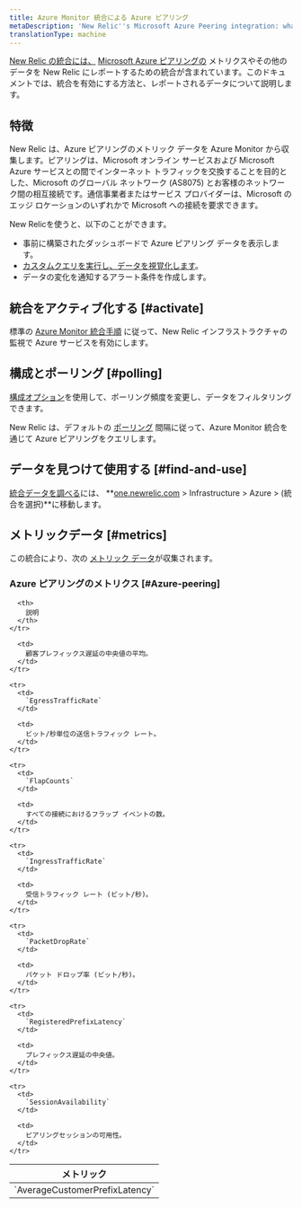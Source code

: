 ```yaml
---
title: Azure Monitor 統合による Azure ピアリング
metaDescription: 'New Relic''s Microsoft Azure Peering integration: what data it reports and how to enable it.'
translationType: machine
---
```


[New Relic の統合には、](/docs/infrastructure/integrations-getting-started/getting-started/introduction-infrastructure-integrations) [Microsoft Azure ピアリングの](https://learn.microsoft.com/en-in/azure/internet-peering/) メトリクスやその他のデータを New Relic にレポートするための統合が含まれています。このドキュメントでは、統合を有効にする方法と、レポートされるデータについて説明します。

## 特徴

New Relic は、Azure ピアリングのメトリック データを Azure Monitor から収集します。ピアリングは、Microsoft オンライン サービスおよび Microsoft Azure サービスとの間でインターネット トラフィックを交換することを目的とした、Microsoft のグローバル ネットワーク (AS8075) とお客様のネットワーク間の相互接続です。通信事業者またはサービス プロバイダーは、Microsoft のエッジ ロケーションのいずれかで Microsoft への接続を要求できます。

New Relicを使うと、以下のことができます。

* 事前に構築されたダッシュボードで Azure ピアリング データを表示します。
* [カスタムクエリを実行し、データを視覚化します](/docs/infrastructure/integrations-getting-started/getting-started/use-integration-data-new-relic-insights)。
* データの変化を通知するアラート条件を作成します。

## 統合をアクティブ化する [#activate]

標準の [Azure Monitor 統合手順](/docs/infrastructure/microsoft-azure-integrations/azure-integrations-list/azure-monitor) に従って、New Relic インフラストラクチャの監視で Azure サービスを有効にします。

## 構成とポーリング [#polling]

[構成オプション](/docs/infrastructure/microsoft-azure-integrations/azure-integrations-list/azure-monitor/#settings)を使用して、ポーリング頻度を変更し、データをフィルタリングできます。

New Relic は、デフォルトの [ポーリング](/docs/infrastructure/microsoft-azure-integrations/azure-integrations-list/azure-monitor/#settings) 間隔に従って、Azure Monitor 統合を通じて Azure ピアリングをクエリします。

## データを見つけて使用する [#find-and-use]

[統合データを調べる](/docs/infrastructure/integrations/find-use-infrastructure-integration-data)には、 **[one.newrelic.com](https://one.newrelic.com/all-capabilities) > Infrastructure > Azure > (統合を選択)**に移動します。

## メトリックデータ [#metrics]

この統合により、次の [メトリック データ](/docs/infrastructure/integrations-getting-started/getting-started/understand-integration-data-data-types#metric)が収集されます。

### Azure ピアリングのメトリクス [#Azure-peering]

<table>
  <thead>
    <tr>
      <th style={{ width: "300px" }}>
        メトリック
      </th>

      <th>
        説明
      </th>
    </tr>
  </thead>

  <tbody>
    <tr>
      <td>
        `AverageCustomerPrefixLatency`
      </td>

      <td>
        顧客プレフィックス遅延の中央値の平均。
      </td>
    </tr>

    <tr>
      <td>
        `EgressTrafficRate`
      </td>

      <td>
        ビット/秒単位の送信トラフィック レート。
      </td>
    </tr>

    <tr>
      <td>
        `FlapCounts`
      </td>

      <td>
        すべての接続におけるフラップ イベントの数。
      </td>
    </tr>

    <tr>
      <td>
        `IngressTrafficRate`
      </td>

      <td>
        受信トラフィック レート (ビット/秒)。
      </td>
    </tr>

    <tr>
      <td>
        `PacketDropRate`
      </td>

      <td>
        パケット ドロップ率 (ビット/秒)。
      </td>
    </tr>

    <tr>
      <td>
        `RegisteredPrefixLatency`
      </td>

      <td>
        プレフィックス遅延の中央値。
      </td>
    </tr>

    <tr>
      <td>
        `SessionAvailability`
      </td>

      <td>
        ピアリングセッションの可用性。
      </td>
    </tr>
  </tbody>
</table>